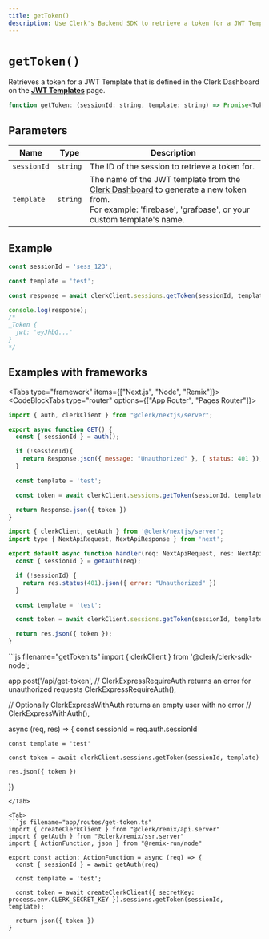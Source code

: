 ```yaml
---
title: getToken()
description: Use Clerk's Backend SDK to retrieve a token for a JWT Template that is defined in the Clerk Dashboard.
---
```


# `getToken()`

Retrieves a token for a JWT Template that is defined in the Clerk Dashboard on the **[JWT Templates](https://dashboard.clerk.com/last-active?path=jwt-templates)** page.

```js
function getToken: (sessionId: string, template: string) => Promise<Token>;
```

## Parameters

| Name | Type | Description |
| --- | --- | --- |
| `sessionId` | `string` | The ID of the session to retrieve a token for. |
| `template` | `string` | The name of the JWT template from the [Clerk Dashboard](https://dashboard.clerk.com/last-active?path=jwt-templates) to generate a new token from.<br/>For example: 'firebase', 'grafbase', or your custom template's name. |

## Example

```js
const sessionId = 'sess_123';

const template = 'test';

const response = await clerkClient.sessions.getToken(sessionId, template);

console.log(response);
/*
_Token {
  jwt: 'eyJhbG...'
}
*/
```

## Examples with frameworks

<Tabs type="framework" items={["Next.js", "Node", "Remix"]}>
<Tab>
<CodeBlockTabs type="router" options={["App Router", "Pages Router"]}>
```js filename="app/api/get-token-example/route.ts"
import { auth, clerkClient } from "@clerk/nextjs/server";

export async function GET() {
  const { sessionId } = auth();

  if (!sessionId){
    return Response.json({ message: "Unauthorized" }, { status: 401 });
  }

  const template = 'test';

  const token = await clerkClient.sessions.getToken(sessionId, template)

  return Response.json({ token })
}
```

```js filename="pages/api/getToken.ts"
import { clerkClient, getAuth } from '@clerk/nextjs/server';
import type { NextApiRequest, NextApiResponse } from 'next';

export default async function handler(req: NextApiRequest, res: NextApiResponse) {
  const { sessionId } = getAuth(req);

  if (!sessionId) {
    return res.status(401).json({ error: "Unauthorized" })
  }

  const template = 'test';

  const token = await clerkClient.sessions.getToken(sessionId, template);

  return res.json({ token });
}
```
</CodeBlockTabs>
</Tab>

<Tab>
```js filename="getToken.ts"
import { clerkClient } from '@clerk/clerk-sdk-node';

app.post('/api/get-token',
  // ClerkExpressRequireAuth returns an error for unauthorized requests
  ClerkExpressRequireAuth(),

  // Optionally ClerkExpressWithAuth returns an empty user with no error
  // ClerkExpressWithAuth(),

  async (req, res) => {
    const sessionId = req.auth.sessionId

    const template = 'test'

    const token = await clerkClient.sessions.getToken(sessionId, template)

    res.json({ token })
  })
```
</Tab>

<Tab>
```js filename="app/routes/get-token.ts"
import { createClerkClient } from "@clerk/remix/api.server"
import { getAuth } from "@clerk/remix/ssr.server"
import { ActionFunction, json } from "@remix-run/node"

export const action: ActionFunction = async (req) => {
  const { sessionId } = await getAuth(req)

  const template = 'test';

  const token = await createClerkClient({ secretKey: process.env.CLERK_SECRET_KEY }).sessions.getToken(sessionId, template);

  return json({ token })
}
```
</Tab>
</Tabs>
